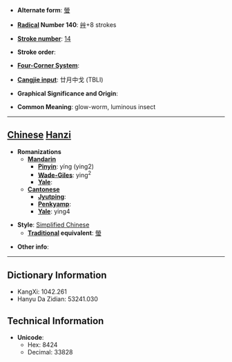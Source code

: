 * '''Alternate form''': [[螢]]

* '''[[Wiktionary:Chinese radical index| Radical]] Number 140''': [[Wiktionary:Chinese radical index 艸|艸]]+8 strokes

* '''[[Wiktionary:Chinese total strokes index|Stroke number]]''': [[Wiktionary:Chinese total strokes index 14|14]]

* '''Stroke order''': 

* '''[[Wiktionary:Chinese four corner index|Four-Corner System]]''': 

* '''[[Wiktionary:Chinese Cangjie index|Cangjie input]]''': 廿月中戈 (TBLI)

* '''Graphical Significance and Origin''': 

* '''Common Meaning''': glow-worm, luminous insect

----

== [[Chinese]] [[Hanzi]] ==

* '''Romanizations'''
** '''[[Mandarin]]'''
*** '''[[Pinyin]]''': yíng (ying2)
*** '''[[Wade-Giles]]''': ying<sup>2</sup>
*** '''[[Yale]]''': 
** '''[[Cantonese]]'''
*** '''[[Jyutping]]''':
*** '''[[Penkyamp]]''': 
*** '''[[Yale]]''': ying4

* '''Style''': [[Simplified Chinese]] 
** '''[[Traditional Chinese|Traditional]] equivalent''': [[螢]]

* '''Other info''': 

----

== Dictionary Information ==

* KangXi: 1042.261
* Hanyu Da Zidian: 53241.030

== Technical Information ==

* '''Unicode''':
** Hex: 8424
** Decimal: 33828